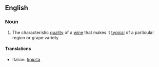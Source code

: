 ==English==

===Noun===
{{wikipedia}}
{{en-noun|typicities}}

# The characteristic [[quality]] of a [[wine]] that makes it [[typical]] of a particular region or grape variety

====Translations====
{{top}}
*Italian: [[tipicità]] {{f}}
{{mid}}

{{bottom}}